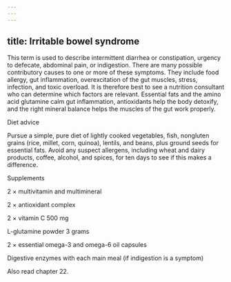 ```yaml
---
---
---
```

title: Irritable bowel syndrome
---




This term is used to describe intermittent diarrhea or constipation, urgency to defecate, abdominal pain, or indigestion. There are many possible contributory causes to one or more of these symptoms. They include food allergy, gut inflammation, overexcitation of the gut muscles, stress, infection, and toxic overload. It is therefore best to see a nutrition consultant who can determine which factors are relevant. Essential fats and the amino acid glutamine calm gut inflammation, antioxidants help the body detoxify, and the right mineral balance helps the muscles of the gut work properly.





Diet advice


Pursue a simple, pure diet of lightly cooked vegetables, fish, nongluten grains (rice, millet, corn, quinoa), lentils, and beans, plus ground seeds for essential fats. Avoid any suspect allergens, including wheat and dairy products, coffee, alcohol, and spices, for ten days to see if this makes a difference.





Supplements


2 × multivitamin and multimineral

2 × antioxidant complex

2 × vitamin C 500 mg

L-glutamine powder 3 grams

2 × essential omega-3 and omega-6 oil capsules

Digestive enzymes with each main meal (if indigestion is a symptom)



Also read chapter 22.